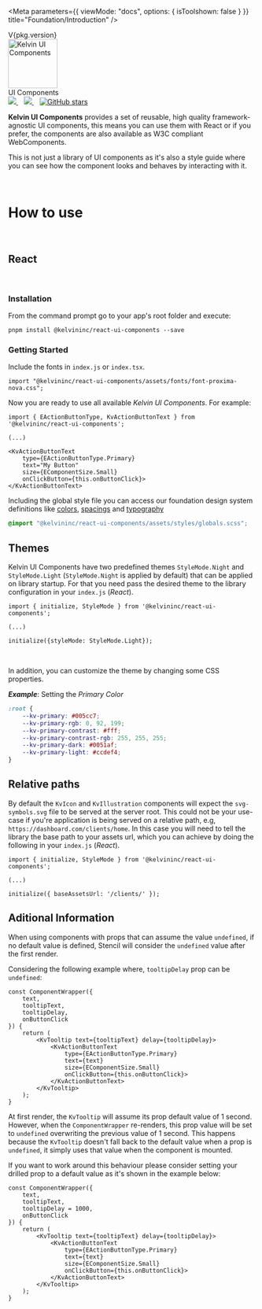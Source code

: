 
<Meta
	parameters={{
		viewMode: "docs",
		options: { isToolshown: false }
	}}
	title="Foundation/Introduction"
/>

<div className="version">
	<span>V{pkg.version}</span>
</div>
<div className="intro-header">
	<div className="intro-logo">
		<img alt="Kelvin UI Components" height="100" src="/kelvin-hero.svg" />
		<div className="label">
			<span>UI Components</span>
		</div>
	</div>
</div>
<div className="references">
	<a href="https://npm.im/@kelvininc/ui-components" target="_blank">
		<img src="https://img.shields.io/npm/v/@kelvininc/ui-components.svg" />
	</a>
	&nbsp;&nbsp;
	<a href="https://npm.im/@kelvininc/ui-components" target="_blank">
		<img src="https://badgen.net/npm/dw/@kelvininc/ui-components" />
	</a>
	&nbsp;&nbsp;
	<a href="https://github.com/kelvininc/ui-components" target="_blank">
		<img
			alt="GitHub stars"
			src="https://img.shields.io/github/stars/kelvininc/ui-components?style=social"
		/>
	</a>
</div>

**Kelvin UI Components** provides a set of reusable, high quality framework-agnostic UI components, this means you can use them with React or if you prefer, the components are also available as W3C compliant WebComponents.

This is not just a library of UI components as it's also a style guide where you can see how the component looks and behaves by interacting with it.

<br />

# How to use

<br />

## React

<br />

### Installation

From the command prompt go to your app's root folder and execute:

```
pnpm install @kelvininc/react-ui-components --save
```

### Getting Started

Include the fonts in `index.js` or `index.tsx`.

```tsx
import "@kelvininc/react-ui-components/assets/fonts/font-proxima-nova.css";
```

Now you are ready to use all available _Kelvin UI Components_. For example:

```tsx
import { EActionButtonType, KvActionButtonText } from '@kelvininc/react-ui-components';

(...)

<KvActionButtonText
	type={EActionButtonType.Primary}
	text="My Button"
	size={EComponentSize.Small}
	onClickButton={this.onButtonClick}>
</KvActionButtonText>
```

Including the global style file you can access our foundation design system definitions like [colors](/story/foundation-colors--page), [spacings](?path=/docs/foundation-spatial-system--page) and [typography](/docs/foundation-typography--page)

```css
@import "@kelvininc/react-ui-components/assets/styles/globals.scss";
```

## Themes

Kelvin UI Components have two predefined themes `StyleMode.Night` and `StyleMode.Light` (`StyleMode.Night` is applied by default) that can be applied on library startup. For that you need pass the desired theme to the library configuration in your `index.js` (_React_).

```tsx
import { initialize, StyleMode } from '@kelvininc/react-ui-components';

(...)

initialize({styleMode: StyleMode.Light});

```

<br />

In addition, you can customize the theme by changing some CSS properties.

**_Example_**: Setting the _Primary Color_

```css
:root {
	--kv-primary: #005cc7;
	--kv-primary-rgb: 0, 92, 199;
	--kv-primary-contrast: #fff;
	--kv-primary-contrast-rgb: 255, 255, 255;
	--kv-primary-dark: #0051af;
	--kv-primary-light: #ccdef4;
}
```

## Relative paths

By default the `KvIcon` and `KvIllustration` components will expect the `svg-symbols.svg` file to be served at the server root. This could not be your use-case if you're application is being served on a relative path, e.g, `https://dashboard.com/clients/home`. In this case you will need to tell the library the base path to your assets url, which you can achieve by doing the following in your `index.js` (_React_).

```tsx
import { initialize, StyleMode } from '@kelvininc/react-ui-components';

(...)

initialize({ baseAssetsUrl: '/clients/' });

```

## Aditional Information

When using components with props that can assume the value `undefined`, if no default value is defined, Stencil will consider the `undefined` value after the first render.

Considering the following example where, `tooltipDelay` prop can be `undefined`:

```tsx
const ComponentWrapper({
	text,
	tooltipText,
	tooltipDelay,
	onButtonClick
}) {
	return (
		<KvTooltip text={tooltipText} delay={tooltipDelay}>
			<KvActionButtonText
				type={EActionButtonType.Primary}
				text={text}
				size={EComponentSize.Small}
				onClickButton={this.onButtonClick}>
			</KvActionButtonText>
		</KvTooltip>
	);
}
```

At first render, the `KvTooltip` will assume its prop default value of 1 second. However, when the `ComponentWrapper` re-renders, this prop value will be set to `undefined` overwriting the previous value of 1 second. This happens because the `KvTooltip` doesn't fall back to the default value when a prop is `undefined`, it simply uses that value when the component is mounted.

If you want to work around this behaviour please consider setting your drilled prop to a default value as it's shown in the example below:

```tsx
const ComponentWrapper({
	text,
	tooltipText,
	tooltipDelay = 1000,
	onButtonClick
}) {
	return (
		<KvTooltip text={tooltipText} delay={tooltipDelay}>
			<KvActionButtonText
				type={EActionButtonType.Primary}
				text={text}
				size={EComponentSize.Small}
				onClickButton={this.onButtonClick}>
			</KvActionButtonText>
		</KvTooltip>
	);
}
```
